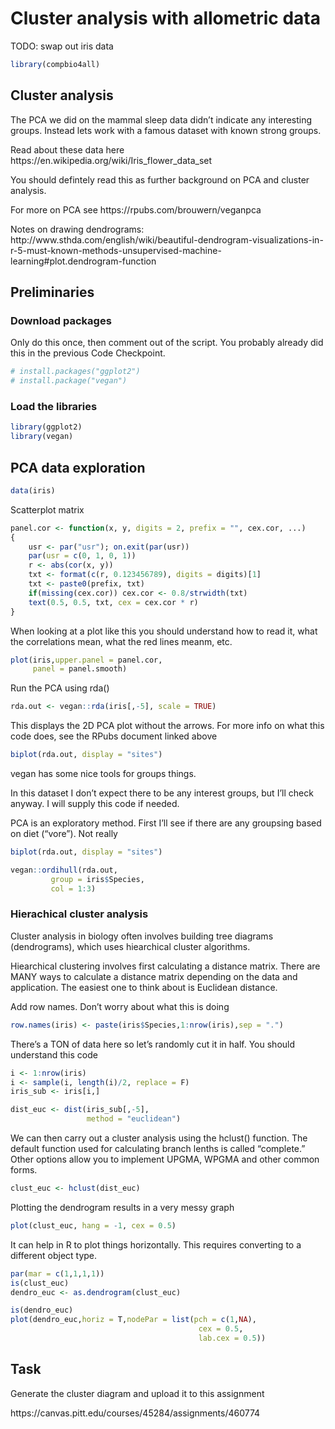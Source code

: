# Cluster analysis with allometric data

TODO: swap out iris data

```r
library(compbio4all)
```



## Cluster analysis

The PCA we did on the mammal sleep data didn't indicate any interesting groups.  Instead lets work with a famous dataset with known strong groups.

Read about these data here
https://en.wikipedia.org/wiki/Iris_flower_data_set

You should defintely read this as further background on PCA and cluster analysis.

For more on PCA see
https://rpubs.com/brouwern/veganpca


Notes on drawing dendrograms:
http://www.sthda.com/english/wiki/beautiful-dendrogram-visualizations-in-r-5-must-known-methods-unsupervised-machine-learning#plot.dendrogram-function


## Preliminaries

### Download packages

Only do this once, then comment out of the script.  You probably already did this in the previous Code Checkpoint.

```r
# install.packages("ggplot2")
# install.package("vegan")
```

### Load the libraries

```r
library(ggplot2)
library(vegan)
```


## PCA data exploration

```r
data(iris)
```

Scatterplot matrix

```r
panel.cor <- function(x, y, digits = 2, prefix = "", cex.cor, ...)
{
    usr <- par("usr"); on.exit(par(usr))
    par(usr = c(0, 1, 0, 1))
    r <- abs(cor(x, y))
    txt <- format(c(r, 0.123456789), digits = digits)[1]
    txt <- paste0(prefix, txt)
    if(missing(cex.cor)) cex.cor <- 0.8/strwidth(txt)
    text(0.5, 0.5, txt, cex = cex.cor * r)
}
```


When looking at a plot like this you should understand how to read it, what the correlations mean, what the red lines meanm, etc.
```r
plot(iris,upper.panel = panel.cor,
     panel = panel.smooth)
```


Run the PCA using rda()
```r
rda.out <- vegan::rda(iris[,-5], scale = TRUE)
```



This displays the 2D PCA plot without the arrows.  For more info on what this code does, see the RPubs document linked above
```r
biplot(rda.out, display = "sites")

```


vegan has some nice tools for groups things.

In this dataset I don't expect there to be any interest groups, but I'll check anyway.
I will supply this code if needed.

PCA is an exploratory method.  First I'll see if there are any groupsing based on diet ("vore").  Not really
```r
biplot(rda.out, display = "sites")

vegan::ordihull(rda.out,
         group = iris$Species,
         col = 1:3)
```





### Hierachical cluster analysis

Cluster analysis in biology often involves building tree diagrams (dendrograms), which uses hiearchical cluster algorithms.  

Hiearchical clustering involves first calculating a distance matrix.  There are MANY ways to calculate a distance matrix depending on the data and application.  The easiest one to think about is Euclidean distance.

Add row names.  Don't worry about what this is doing
```r
row.names(iris) <- paste(iris$Species,1:nrow(iris),sep = ".")
```

There's a TON of data here so let's randomly cut it in half.  You should understand this code
```r
i <- 1:nrow(iris)
i <- sample(i, length(i)/2, replace = F)
iris_sub <- iris[i,]
```


```r
dist_euc <- dist(iris_sub[,-5], 
                 method = "euclidean")
```


We can then carry out a cluster analysis using the hclust() function.  The default function used for calculating branch lenths is called "complete."  Other options allow you to implement UPGMA, WPGMA and other common forms.

```r
clust_euc <- hclust(dist_euc)
```


Plotting the dendrogram results in a very messy graph

```r
plot(clust_euc, hang = -1, cex = 0.5)

```

It can help in R to plot things horizontally.  This requires converting to a different object type.
```r
par(mar = c(1,1,1,1))
is(clust_euc)
dendro_euc <- as.dendrogram(clust_euc)

is(dendro_euc)
plot(dendro_euc,horiz = T,nodePar = list(pch = c(1,NA), 
                                          cex = 0.5, 
                                          lab.cex = 0.5))
```


## Task

Generate the cluster diagram and upload it to this assignment

https://canvas.pitt.edu/courses/45284/assignments/460774
